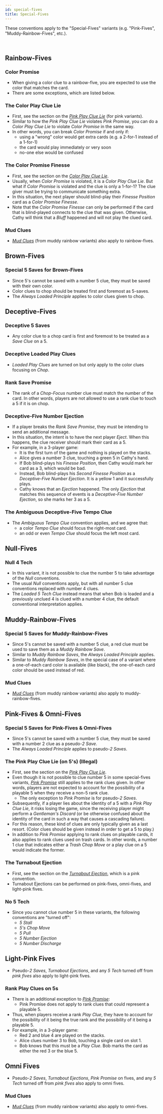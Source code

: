 ```yaml
---
id: special-fives
title: Special-Fives
---
```


These conventions apply to the "Special-Fives" variants (e.g. "Pink-Fives", "Muddy-Rainbow-Fives", etc.).

<br />

## Rainbow-Fives

### Color Promise

- When giving a color clue to a rainbow-five, you are expected to use the color that matches the card.
- There are some exceptions, which are listed below.

### The Color Play Clue Lie

- First, see the section on the _[Pink Play Clue Lie](pink.mdx#the-pink-play-clue-lie-ppcl-with-a-mismatched-play-clue-that-touches-other-cards)_ (for pink variants).
- Similar to how the _Pink Play Clue Lie_ violates _Pink Promise_, you can do a _Color Play Clue Lie_ to violate _Color Promise_ in the same way.
- In other words, you can break _Color Promise_ if and only if:
  - using a "wrong" color would get extra cards (e.g. a 2-for-1 instead of a 1-for-1)
  - the card would play immediately or very soon
  - no-one else would be confused

### The Color Promise Finesse

- First, see the section on the _[Color Play Clue Lie](#the-color-play-clue-lie)_.
- Usually, when _Color Promise_ is violated, it is a _Color Play Clue Lie_. But what if _Color Promise_ is violated and the clue is only a 1-for-1? The clue giver must be trying to communicate something extra.
- In this situation, the next player should blind-play their _Finesse Position_ card as a _Color Promise Finesse_.
- Note that the _Color Promise Finesse_ can only be performed if the card that is blind-played connects to the clue that was given. Otherwise, Cathy will think that a _Bluff_ happened and will not play the clued card.

### Mud Clues

- [_Mud Clues_](muddy-rainbow-cocoa-rainbow.mdx#mud-clues) (from muddy rainbow variants) also apply to rainbow-fives.

## Brown-Fives

### Special 5 Saves for Brown-Fives

- Since 5's cannot be saved with a number 5 clue, they must be saved with their own color.
- Color clues to chop should be treated first and foremost as 5-saves.
- The _Always Loaded Principle_ applies to color clues given to chop.

## Deceptive-Fives

### Deceptive 5 Saves

- Any color clue to a chop card is first and foremost to be treated as a _Save Clue_ on a 5.

### Deceptive Loaded Play Clues

- _Loaded Play Clues_ are turned on but only apply to the color clues focusing on _Chop_.

### Rank Save Promise

- The rank of a _Chop-Focus_ number clue must match the number of the card. In other words, players are not allowed to use a rank clue to touch a 5 if it is on chop.

### Deceptive-Five Number Ejection

- If a player breaks the _Rank Save Promise_, they must be intending to send an additional message.
- In this situation, the intent is to have the next player _Eject_. When this happens, the clue receiver should mark their card as a 5.
- For example, in a 3-player game:
  - It is the first turn of the game and nothing is played on the stacks.
  - Alice gives a number 3 clue, touching a green 5 in Cathy's hand.
  - If Bob blind-plays his _Finesse Position_, then Cathy would mark her card as a 3, which would be bad.
  - Instead, Bob blind-plays his _Second Finesse Position_ as a _Deceptive-Five Number Ejection_. It is a yellow 1 and it successfully plays.
  - Cathy knows that an _Ejection_ happened. The only _Ejection_ that matches this sequence of events is a _Deceptive-Five Number Ejection_, so she marks her 3 as a 5.

### The Ambiguous Deceptive-Five Tempo Clue

- The _Ambiguous Tempo Clue_ convention applies, and we agree that:
  - a color _Tempo Clue_ should focus the right-most card.
  - an odd or even _Tempo Clue_ should focus the left most card.

## Null-Fives

### Null 4 Tech

- In this variant, it is not possible to clue the number 5 to take advantage of the _Null_ conventions.
- The usual _Null_ conventions apply, but with all number 5 clue conventions replaced with number 4 clues.
- The _Loaded 5 Tech Clue_ instead means that when Bob is loaded and a previously unclued 4 is clued with a number 4 clue, the default conventional interpretation applies.

## Muddy-Rainbow-Fives

### Special 5 Saves for Muddy-Rainbow-Fives

- Since 5's cannot be saved with a number 5 clue, a red clue must be used to save them as a _Muddy Rainbow Save_.
- Similar to _Muddy Rainbow Saves_, the _Always Loaded Principle_ applies.
- Similar to _Muddy Rainbow Saves_, in the special case of a variant where a one-of-each card color is available (like black), the one-of-each card color should be used instead of red.

### Mud Clues

- [_Mud Clues_](muddy-rainbow-cocoa-rainbow.mdx#mud-clues) (from muddy rainbow variants) also apply to muddy-rainbow-fives.

## Pink-Fives & Omni-Fives

### Special 5 Saves for Pink-Fives & Omni-Fives

- Since 5's cannot be saved with a number 5 clue, they must be saved with a number 2 clue as a pseudo-_2 Save_.
- The _Always Loaded Principle_ applies to pseudo-_2 Saves_.

### The Pink Play Clue Lie (on 5's) (Illegal)

- First, see the section on the [_Pink Play Clue Lie_](pink.mdx#the-pink-play-clue-lie-ppcl-with-a-mismatched-play-clue-that-touches-other-cards).
- Even though it is not possible to clue number 5 in some special-fives variants, [_Pink Promise_](pink.mdx#pink-promise) still applies to the rank clues given. In other words, players are not expected to account for the possibility of a playable 5 when they receive a non-5 rank clue.
  - The only exception to _Pink Promise_ is for pseudo-_2 Saves_.
- Subsequently, if a player lies about the identity of a 5 with a _Pink Play Clue Lie_, it risks losing the game, since the receiving player might perform a _Gentleman's Discard_ (or be otherwise confused about the identity of the card in such a way that causes a cascading failure).
- For this reason, these kind of clues are only typically given as a last resort. (Color clues should be given instead in order to get a 5 to play.)
- In addition to _Pink Promise_ applying to rank clues on playable cards, it also applies to rank clues used on trash cards. In other words, a number 1 clue that indicates either a _Trash Chop Move_ or a play clue on a 5 would indicate the former.

### The Turnabout Ejection

- First, see the section on the [_Turnabout Ejection_](pink.mdx#the-turnabout-ejection), which is a pink convention.
- Turnabout Ejections can be performed on pink-fives, omni-fives, and light-pink fives.

### No 5 Tech

- Since you cannot clue number 5 in these variants, the following conventions are "turned off":
  - _5 Stall_
  - _5's Chop Move_
  - _5 Pull_
  - _5 Number Ejection_
  - _5 Number Discharge_

## Light-Pink Fives

- Pseudo-_2 Saves_, _Turnabout Ejections_, and any _5 Tech_ turned off from _pink fives_ also apply to light-pink fives.

### Rank Play Clues on 5s

- There is an additional exception to [_Pink Promise_](pink.mdx#pink-promise):
  - Pink Promise does not apply to rank clues that could represent a playable 5.
- Thus, when players receive a rank _Play Clue_, they have to account for the possibility of it being the true rank and the possibility of it being a playable 5.
- For example, in a 3-player game:
  - Red 2 and blue 4 are played on the stacks.
  - Alice clues number 3 to Bob, touching a single card on slot 1.
  - Bob knows that this must be a _Play Clue_. Bob marks the card as either the red 3 or the blue 5.

## Omni Fives

- Pseudo-_2 Saves_, _Turnabout Ejections_, _Pink Promise_ on fives, and any _5 Tech_ turned off from _pink fives_ also apply to omni fives.

### Mud Clues

- [_Mud Clues_](muddy-rainbow-cocoa-rainbow.mdx#mud-clues) (from muddy rainbow variants) also apply to omni-fives.
